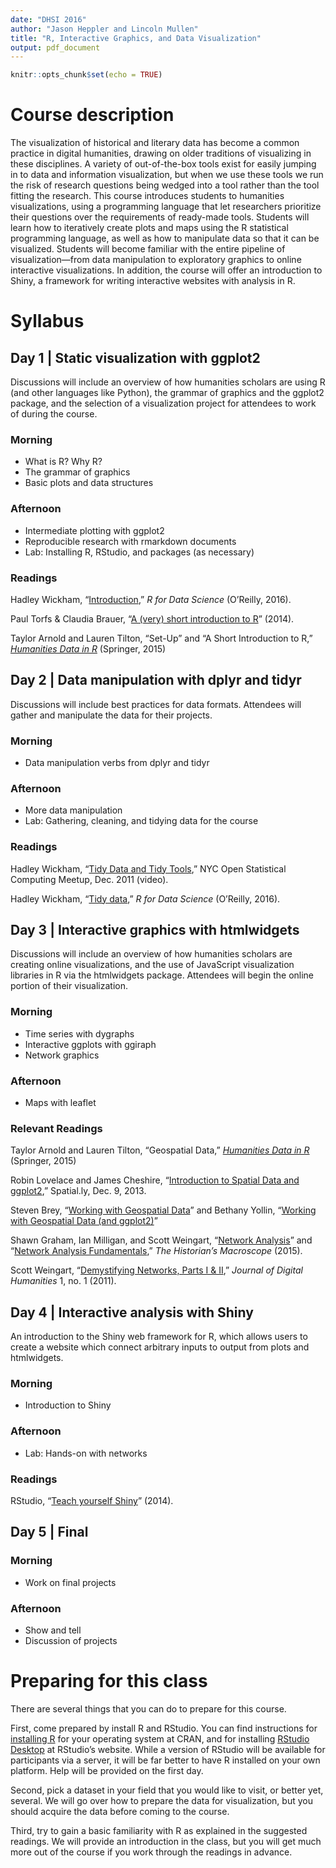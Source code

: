 ```yaml
---
date: "DHSI 2016"
author: "Jason Heppler and Lincoln Mullen"
title: "R, Interactive Graphics, and Data Visualization"
output: pdf_document
---
```


```r
knitr::opts_chunk$set(echo = TRUE)
```

# Course description

The visualization of historical and literary data has become a common practice in digital humanities, drawing on older traditions of visualizing in these disciplines. A variety of out-of-the-box tools exist for easily jumping in to data and information visualization, but when we use these tools we run the risk of research questions being wedged into a tool rather than the tool fitting the research. This course introduces students to humanities visualizations, using a programming language that let researchers prioritize their questions over the requirements of ready-made tools. Students will learn how to iteratively create plots and maps using the R statistical programming language, as well as how to manipulate data so that it can be visualized. Students will become familiar with the entire pipeline of visualization---from data manipulation to exploratory graphics to online interactive visualizations. In addition, the course will offer an introduction to Shiny, a framework for writing interactive websites with analysis in R.

# Syllabus

## Day 1 | Static visualization with ggplot2

Discussions will include an overview of how humanities scholars are using R (and other languages like Python), the grammar of graphics and the ggplot2 package, and the selection of a visualization project for attendees to work of during the course.

### Morning

- What is R? Why R?
- The grammar of graphics
- Basic plots and data structures

### Afternoon

- Intermediate plotting with ggplot2
- Reproducible research with rmarkdown documents
- Lab: Installing R, RStudio, and packages (as necessary)

### Readings

Hadley Wickham, "[Introduction](http://r4ds.had.co.nz/introduction.html)," *R for Data Science* (O'Reilly, 2016).

Paul Torfs & Claudia Brauer, "[A (very) short introduction to R](https://cran.r-project.org/doc/contrib/Torfs+Brauer-Short-R-Intro.pdf)" (2014).

Taylor Arnold and Lauren Tilton, "Set-Up" and "A Short Introduction to R," *[Humanities Data in R](http://www.springer.com/us/book/9783319207018)* (Springer, 2015)

## Day 2 | Data manipulation with dplyr and tidyr

Discussions will include best practices for data formats. Attendees will gather and manipulate the data for their projects.

### Morning

- Data manipulation verbs from dplyr and tidyr

### Afternoon

- More data manipulation
- Lab: Gathering, cleaning, and tidying data for the course

### Readings

Hadley Wickham, "[Tidy Data and Tidy Tools](http://vimeo.com/33727555)," NYC Open Statistical Computing Meetup, Dec. 2011 (video).

Hadley Wickham, "[Tidy data](http://r4ds.had.co.nz/tidy-data.html)," *R for Data Science* (O'Reilly, 2016).

## Day 3 | Interactive graphics with htmlwidgets

Discussions will include an overview of how humanities scholars are creating online visualizations, and the use of JavaScript visualization libraries in R via the htmlwidgets package. Attendees will begin the online portion of their visualization.

### Morning

- Time series with dygraphs
- Interactive ggplots with ggiraph
- Network graphics

### Afternoon

- Maps with leaflet

### Relevant Readings

Taylor Arnold and Lauren Tilton, "Geospatial Data," *[Humanities Data in R](http://www.springer.com/us/book/9783319207018)* (Springer, 2015)

Robin Lovelace and James Cheshire, "[Introduction to Spatial Data and ggplot2](http://spatial.ly/2013/12/introduction-spatial-data-ggplot2/)," Spatial.ly, Dec. 9, 2013.

Steven Brey, "[Working with Geospatial Data](http://mazamascience.com/WorkingWithData/?p=1277)" and Bethany Yollin, "[Working with Geospatial Data (and ggplot2)](http://mazamascience.com/WorkingWithData/?p=1494)"

Shawn Graham, Ian Milligan, and Scott Weingart, "[Network Analysis](http://www.themacroscope.org/?page_id=889)" and "[Network Analysis Fundamentals](http://www.themacroscope.org/?page_id=892)," *The Historian's Macroscope* (2015).

Scott Weingart, "[Demystifying Networks, Parts I & II](http://journalofdigitalhumanities.org/1-1/demystifying-networks-by-scott-weingart/)," *Journal of Digital Humanities* 1, no. 1 (2011).

## Day 4 | Interactive analysis with Shiny

An introduction to the Shiny web framework for R, which allows users to create a website which connect arbitrary inputs to output from plots and htmlwidgets.

### Morning

- Introduction to Shiny

### Afternoon

- Lab: Hands-on with networks

### Readings

RStudio, "[Teach yourself Shiny](http://shiny.rstudio.com/tutorial/)" (2014).

## Day 5 | Final

### Morning

- Work on final projects

### Afternoon

- Show and tell
- Discussion of projects

# Preparing for this class

There are several things that you can do to prepare for this course.

First, come prepared by install R and RStudio. You can find instructions for [installing R](https://cloud.r-project.org/) for your operating system at CRAN, and for installing [RStudio Desktop](https://www.rstudio.com/products/rstudio/#Desktop) at RStudio's website. While a version of RStudio will be available for participants via a server, it will be far better to have R installed on your own platform. Help will be provided on the first day.

Second, pick a dataset in your field that you would like to visit, or better yet, several. We will go over how to prepare the data for visualization, but you should acquire the data before coming to the course.

Third, try to gain a basic familiarity with R as explained in the suggested readings. We will provide an introduction in the class, but you will get much more out of the course if you work through the readings in advance.
